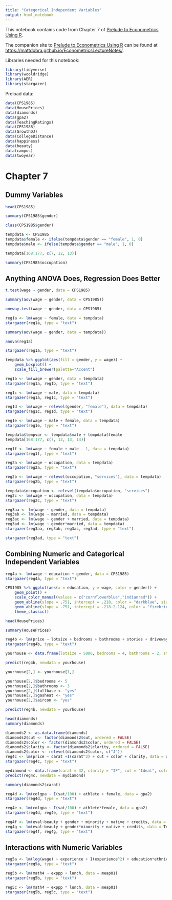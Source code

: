 ```yaml
---
title: "Categorical Independent Variables"
output: html_notebook
---
```


This notebook contains code from Chapter 7 of [Prelude to Econometrics Using R](https://bookdown.org/mattdobra/Prelude/).  

The companion site to [Prelude to Econometrics Using R](https://bookdown.org/mattdobra/Prelude/) can be found at [https://mattdobra.github.io/EconometricsLectureNotes/](https://mattdobra.github.io/EconometricsLectureNotes/).

Libraries needed for this notebook:

```r
library(tidyverse)
library(wooldridge)
library(AER)
library(stargazer)
```

Preload data:

```r
data(CPS1985)
data(HousePrices)
data(diamonds)
data(gpa2)
data(TeachingRatings)
data(CPS1988)
data(GrowthDJ)
data(CollegeDistance)
data(happiness)
data(beauty)
data(campus)
data(twoyear)

```

# Chapter 7

## Dummy Variables

```r
head(CPS1985)
```


```r
summary(CPS1985$gender)
```


```r
class(CPS1985$gender)
```


```r
tempdata <- CPS1985
tempdata$female <- ifelse(tempdata$gender == "female", 1, 0)
tempdata$male <- ifelse(tempdata$gender == "male", 1, 0)
```

```r
tempdata[168:177, c(7, 12, 13)]
```

```r
summary(CPS1985$occupation)
```

## Anything ANOVA Does, Regression Does Better

```r
t.test(wage ~ gender, data = CPS1985)
```

```r
summary(aov(wage ~ gender, data = CPS1985))
```


```r
oneway.test(wage ~ gender, data = CPS1985)
```

```r
reg1a <- lm(wage ~ female, data = tempdata)
stargazer(reg1a, type = "text")
```

```r
summary(aov(wage ~ gender, data = tempdata))
```

```r
anova(reg1a)
```

```r
stargazer(reg1a, type = "text")
```

```r
tempdata %>% ggplot(aes(fill = gender, y = wage)) +
    geom_boxplot() +
    scale_fill_brewer(palette="Accent")
```

```r
reg1b <- lm(wage ~ gender, data = tempdata)
stargazer(reg1a, reg1b, type = "text")
```

```r
reg1c <- lm(wage ~ male, data = tempdata)
stargazer(reg1a, reg1c, type = "text")
```

```r
reg1d <- lm(wage ~ relevel(gender, "female"), data = tempdata)
stargazer(reg1c, reg1d, type = "text")
```

```r
reg1e <- lm(wage ~ male + female, data = tempdata)
stargazer(reg1e, type = "text")
```

```r
tempdata$tempvar <- tempdata$male + tempdata$female
tempdata[168:177, c(7, 12, 13, 14)]
```

```r
reg1f <- lm(wage ~ female + male - 1, data = tempdata)
stargazer(reg1f, type = "text")
```

```r
reg2a <- lm(wage ~ occupation, data = tempdata)
stargazer(reg2a, type = "text")
```

```r
reg2b <- lm(wage ~ relevel(occupation, "services"), data = tempdata)
stargazer(reg2b, type = "text")
```


```r
tempdata$occupation <- relevel(tempdata$occupation, "services")
reg2c <- lm(wage ~ occupation, data = tempdata)
stargazer(reg2c, type = "text")
```

```r
reg3aa <- lm(wage ~ gender, data = tempdata)
reg3ab <- lm(wage ~ married, data = tempdata)
reg3ac <- lm(wage ~ gender + married, data = tempdata)
reg3ad <- lm(wage ~ gender*married, data = tempdata)
stargazer(reg3aa, reg3ab, reg3ac, reg3ad, type = "text")
```

```r
stargazer(reg3ad, type = "text")
```

## Combining Numeric and Categorical Independent Variables

```r
reg4a <- lm(wage ~ education + gender, data = CPS1985)
stargazer(reg4a, type = "text")
```

```r
CPS1985 %>% ggplot(aes(x = education, y = wage, color = gender)) +
    geom_point() +
    scale_color_manual(values = c("cornflowerblue","indianred")) +
    geom_abline(slope = .751, intercept = .218, color = "darkblue", size = 1.2) +
    geom_abline(slope = .751, intercept = .218-2.124, color = "firebrick4", size = 1.2) +
    theme_classic()
```


```r
head(HousePrices)
```

```r
summary(HousePrices)
```


```r
reg4b <- lm(price ~ lotsize + bedrooms + bathrooms + stories + driveway + recreation + fullbase + gasheat + aircon + garage + prefer, data = HousePrices)
stargazer(reg4b, type = "text")
```

```r
yourhouse <- data.frame(lotsize = 5000, bedrooms = 4, bathrooms = 2, stories = 2, driveway = "yes", recreation = "yes", fullbase = "no", gasheat = "no", aircon = "no", garage = 2, prefer = "yes")
```

```r
predict(reg4b, newdata = yourhouse)
```


```r
yourhouse[2,] <- yourhouse[1,]
```

```r
yourhouse[2,]$bedrooms <- 5
yourhouse[2,]$bathrooms <- 3
yourhouse[2,]$fullbase <- "yes"
yourhouse[2,]$gasheat <- "yes"
yourhouse[2,]$aircon <- "yes"
```

```r
predict(reg4b, newdata = yourhouse)
```

```r
head(diamonds)
summary(diamonds)
```


```r
diamonds2 <- as.data.frame(diamonds)
diamonds2$cut <- factor(diamonds2$cut, ordered = FALSE)
diamonds2$color <- factor(diamonds2$color, ordered = FALSE)
diamonds2$clarity <- factor(diamonds2$clarity, ordered = FALSE)
diamonds2$color <- relevel(diamonds2$color, c("J")) 
reg4c <- lm(price ~ carat +I(carat^2) + cut + color + clarity, data = diamonds2)
stargazer(reg4c, type = "text")
```

```r
mydiamond <- data.frame(carat = 32, clarity = "IF", cut = "Ideal", color = "D")
predict(reg4c, newdata = mydiamond)
```

```r
summary(diamonds2$carat)
```

```r
reg4d <- lm(colgpa ~ I(sat/100) + athlete + female, data = gpa2)
stargazer(reg4d, type = "text")
```


```r
reg4e <- lm(colgpa ~ I(sat/100) + athlete*female, data = gpa2)
stargazer(reg4d, reg4e, type = "text")
```


```r
reg4f <- lm(eval~beauty + gender + minority + native + credits, data = TeachingRatings)
reg4g <- lm(eval~beauty + gender*minority + native + credits, data = TeachingRatings)
stargazer(reg4f, reg4g, type = "text")
```

## Interactions with Numeric Variables

```r
reg5a <- lm(log(wage) ~ experience + I(experience^2) + education*ethnicity, data = CPS1988)
stargazer(reg5a, type = "text")
```

```r
reg5b <- lm(math4 ~ exppp + lunch, data = meap01)
stargazer(reg5b, type = "text")
```



```r
reg5c <- lm(math4 ~ exppp * lunch, data = meap01)
stargazer(reg5b, reg5c, type = "text")
```


